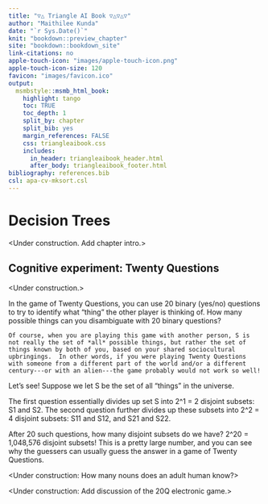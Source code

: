 ```yaml
---
title: "▽△ Triangle AI Book ▽△▽△▽"
author: "Maithilee Kunda"
date: "`r Sys.Date()`"
knit: "bookdown::preview_chapter"
site: "bookdown::bookdown_site"
link-citations: no
apple-touch-icon: "images/apple-touch-icon.png"
apple-touch-icon-size: 120
favicon: "images/favicon.ico"
output:
  msmbstyle::msmb_html_book:
    highlight: tango
    toc: TRUE
    toc_depth: 1
    split_by: chapter
    split_bib: yes
    margin_references: FALSE
    css: triangleaibook.css
    includes:
      in_header: triangleaibook_header.html
      after_body: triangleaibook_footer.html
bibliography: references.bib
csl: apa-cv-mksort.csl
---
```


# Decision Trees

<Under construction. Add chapter intro.>

## Cognitive experiment: Twenty Questions

<Under construction.>

In the game of Twenty Questions, you can use 20 binary (yes/no) questions to try to identify what "thing" the other player is thinking of.  How many possible things can you disambiguate with 20 binary questions?

```marginfigure
Of course, when you are playing this game with another person, S is not really the set of *all* possible things, but rather the set of things known by both of you, based on your shared sociocultural upbringings.  In other words, if you were playing Twenty Questions with someone from a different part of the world and/or a different century---or with an alien---the game probably would not work so well!
```

Let's see!  Suppose we let S be the set of all "things" in the universe.

The first question essentially divides up set S into 2^1 = 2 disjoint subsets:  S1 and S2.  The second question further divides up these subsets into 2^2 = 4 disjoint subsets:  S11 and S12, and S21 and S22.

After 20 such questions, how many disjoint subsets do we have?  2^20 = 1,048,576 disjoint subsets!  This is a pretty large number, and you can see why the guessers can usually guess the answer in a game of Twenty Questions.

<Under construction: How many nouns does an adult human know?>

<Under construction: Add discussion of the 20Q electronic game.>







